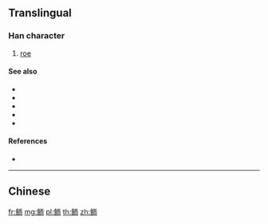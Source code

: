 {{character info/new}}
{{also|鮞}}
==Translingual==

===Han character===
{{Han char|rn=195|rad=鱼|as=06|sn=14|four=|canj=NMMBL}}

# [[roe]]

====See also====
* {{l|mul|sc=Hani|卵}}
* {{l|mul|sc=Hani|蛋}}
* {{l|mul|sc=Hani|鮞}}
* {{l|mul|sc=Hani|鯤}}
* {{l|mul|sc=Hani|鲲}}

====References====
* {{Han ref|kx=1480.511|hdz=74685.111|uh=9C95|ud=40085}}

----

==Chinese==
{{zh-see|鮞}}

[[fr:鲕]]
[[mg:鲕]]
[[pl:鲕]]
[[th:鲕]]
[[zh:鲕]]